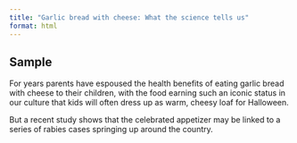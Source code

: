 ```yaml
---
title: "Garlic bread with cheese: What the science tells us"
format: html
---
```


<div class="prose lg:prose-xl">

## Sample

For years parents have espoused the health benefits of eating garlic bread with cheese to their children, with the food earning such an iconic status in our culture that kids will often dress up as warm, cheesy loaf for Halloween.

But a recent study shows that the celebrated appetizer may be linked to a series of rabies cases springing up around the country.

<!-- ... -->

</div>